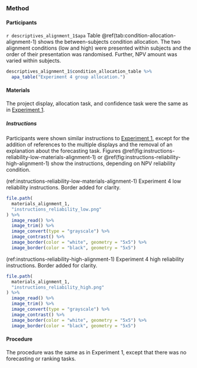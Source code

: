 ### Method {#method-alignment-1}

#### Participants

`r descriptives_alignment_1$apa` Table \@ref(tab:condition-allocation-alignment-1)
shows the between-subjects condition allocation. The two alignment conditions
(low and high) were presented within subjects and the order of their
presentation was randomised. Further, NPV amount was varied within subjects.

```r
descriptives_alignment_1$condition_allocation_table %>%
  apa_table("Experiment 4 group allocation.")
```

#### Materials

The project display, allocation task, and confidence task were the same as in
[Experiment 1](#materials-alignment-2).

##### Instructions

Participants were shown similar instructions to [Experiment
1](#instructions-materials-alignment-2), except for the addition of references
to the multiple displays and the removal of an explanation about the forecasting
task. Figures \@ref(fig:instructions-reliability-low-materials-alignment-1)
or \@ref(fig:instructions-reliability-high-alignment-1) show the instructions,
depending on NPV reliability condition.

(ref:instructions-reliability-low-materials-alignment-1) Experiment 4 low reliability instructions. Border added for clarity.

```r
file.path(
  materials_alignment_1,
  "instructions_reliability_low.png"
) %>%
  image_read() %>%
  image_trim() %>%
  image_convert(type = "grayscale") %>%
  image_contrast() %>%
  image_border(color = "white", geometry = "5x5") %>%
  image_border(color = "black", geometry = "5x5")
```

(ref:instructions-reliability-high-alignment-1) Experiment 4 high reliability instructions. Border added for clarity.

```r
file.path(
  materials_alignment_1,
  "instructions_reliability_high.png"
) %>%
  image_read() %>%
  image_trim() %>%
  image_convert(type = "grayscale") %>%
  image_contrast() %>%
  image_border(color = "white", geometry = "5x5") %>%
  image_border(color = "black", geometry = "5x5")
```

#### Procedure

The procedure was the same as in Experiment 1, except that there was no
forecasting or ranking tasks.
